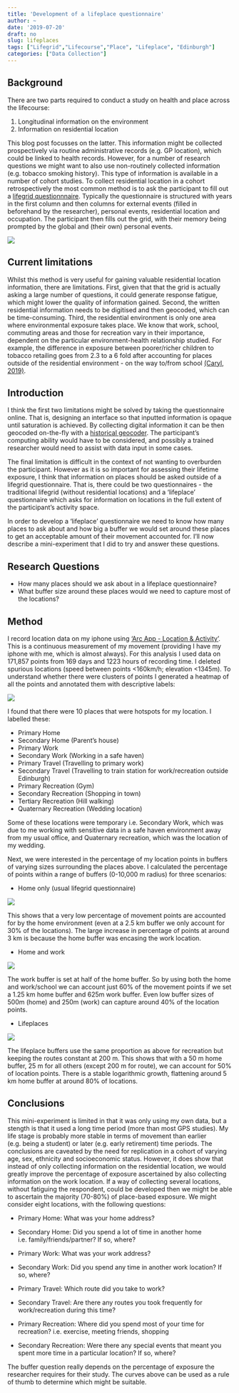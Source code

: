 ```yaml
---
title: 'Development of a lifeplace questionnaire'
author: ~
date: '2019-07-20'
draft: no
slug: lifeplaces
tags: ["Lifegrid","Lifecourse","Place", "Lifeplace", "Edinburgh"]
categories: ["Data Collection"]
---
```


## Background
There are two parts required to conduct a study on health and place across the lifecourse:

1. Longitudinal information on the environment 
2. Information on residential location 

This blog post focusses on the latter. This information might be collected prospectively via routine administrative records (e.g. GP location), which could be linked to health records. However, for a number of research questions we might want to also use non-routinely collected information (e.g. tobacco smoking history). This type of information is available in a number of cohort studies. To collect residential location in a cohort retrospectively the most common method is to ask the participant to fill out a [lifegrid questionnnaire](https://www.lancaster.ac.uk/fass/projects/hvp/newsletters/holland3.htm). Typically the questionnaire is structured with years in the first column and then columns for external events (filled in beforehand by the researcher), personal events, residential location and occupation. The participant then fills out the grid, with their memory being prompted by the global and (their own) personal events. 


![](img/lifeplaces/lifegridexample.gif)

## Current limitations

Whilst this method is very useful for gaining valuable residential location information, there are limitations. First, given that that the grid is actually asking a large number of questions, it could generate response fatigue, which might lower the quality of information gained. Second, the written residential information needs to be digitised and then geocoded, which can be time-consuming. Third, the residential environment is only one area where environmental exposure takes place. We know that work, school, commuting areas and those for recreation vary in their importance, dependent on the particular environment-health relationship studied. For example, the difference in exposure between poorer/richer children to tobacco retailing goes from 2.3 to a 6 fold after accounting for places outside of the residential environment - on the way to/from school [(Caryl, 2019)](https://cresh.org.uk/2019/07/10/children-in-deprived-areas-encounter-shops-selling-tobacco-six-times-more-frequently-than-those-in-well-off-areas/). 

## Introduction 

I think the first two limitations might be solved by taking the questionnaire online. That is, designing an interface so that inputted information is opaque until saturation is achieved. By collecting digital information it can be then geocoded on-the-fly with a [historical geocoder](github.com/LSCS-Projects/HAGGIS). The participant's computing ability would have to be considered, and possibly a trained researcher would need to assist with data input in some cases.  

The final limitation is difficult in the context of not wanting to overburden the participant. However as it is so important for assessing their lifetime exposure, I think that information on places should be asked outside of a lifegrid questionnaire. That is, there could be two questionnaires - the traditional lifegrid (without residential locations) and a 'lifeplace' questionnaire which asks for information on locations in the full extent of the participant's activity space.

In order to develop a 'lifeplace' questionnaire we need to know how many places to ask about and how big a buffer we would set around these places to get an acceptable amount of their movement accounted for. I'll now describe a mini-experiment that I did to try and answer these questions.      

## Research Questions

* How many places should we ask about in a lifeplace questionnaire?
* What buffer size around these places would we need to capture most of the locations?

## Method

I record location data on my iphone using ['Arc App - Location & Activity'](). This is a continuous measurement of my movement (providing I have my iphone with me, which is almost always). For this analysis I used data on 171,857 points from 169 days and 1223 hours of recording time. I deleted spurious locations (speed between points <160km/h; elevation <1345m). To understand whether there were clusters of points I generated a heatmap of all the points and annotated them with descriptive labels:


![](img/lifeplaces/activityspace.png)

I found that there were 10 places that were hotspots for my location. I labelled these:

* Primary Home
* Secondary Home (Parent's house)
* Primary Work
* Secondary Work (Working in a safe haven)
* Primary Travel (Travelling to primary work)
* Secondary Travel (Travelling to train station for work/recreation outside Edinburgh)
* Primary Recreation (Gym)
* Secondary Recreation (Shopping in town)
* Tertiary Recreation (Hill walking)
* Quaternary Recreation (Wedding location)

Some of these locations were temporary i.e. Secondary Work, which was due to me working with sensitive data in a safe haven environment away from my usual office, and Quaternary recreation, which was the location of my wedding. 

Next, we were interested in the percentage of my location points in buffers of varying sizes surrounding the places above. I calculated the percentage of points within a range of buffers (0-10,000 m radius) for three scenarios:

* Home only (usual lifegrid questionnaire)

![](img/lifeplaces/home.png)

This shows that a very low percentage of movement points are accounted for by the home environment (even at a 2.5 km buffer we only account for 30% of the locations). The large increase in percentage of points at around 3 km is because the home buffer was encasing the work location.   

* Home and work 

![](img/lifeplaces/homework.png)

The work buffer is set at half of the home buffer. So by using both the home and work/school we can account just 60% of the movement points if we set a 1.25 km home buffer and 625m work buffer. Even low buffer sizes of 500m (home) and 250m (work) can capture around 40% of the location points.


* Lifeplaces

![](img/lifeplaces/all.png)

The lifeplace buffers use the same proportion as above for recreation but keeping the routes constant at 200 m. This shows that with a 50 m home buffer, 25 m for all others (except 200 m for route), we can account for 50% of location points. There is a stable logarithmic growth, flattening around 5 km home buffer at around 80% of locations. 

## Conclusions

This mini-experiment is limited in that it was only using my own data, but a stength is that it used a long time period (more than most GPS studies). My life stage is probably more stable in terms of movement than earlier (e.g. being a student) or later (e.g. early retirement) time periods. The conclusions are caveated by the need for replication in a cohort of varying age, sex, ethnicity and socioeconomic status. However, it does show that instead of only collecting information on the residential location, we would greatly improve the percentage of exposure ascertained by also collecting information on the work location. If a way of collecting several locations, without fatiguing the respondent, could be developed then we might be able to ascertain the majority (70-80%) of place-based exposure. We might consider eight locations, with the following questions:

* Primary Home: What was your home address?
* Secondary Home: Did you spend a lot of time in another home i.e. family/friends/partner? If so, where?

* Primary Work: What was your work address?
* Secondary Work: Did you spend any time in another work location? If so, where?

* Primary Travel: Which route did you take to work?
* Secondary Travel: Are there any routes you took frequently for work/recreation during this time?

* Primary Recreation: Where did you spend most of your time for recreation? i.e. exercise, meeting friends, shopping
* Secondary Recreation: Were there any special events that meant you spent more time in a particular location? If so, where?

The buffer question really depends on the percentage of exposure the researcher requires for their study. The curves above can be used as a rule of thumb to determine which might be suitable. 


















  